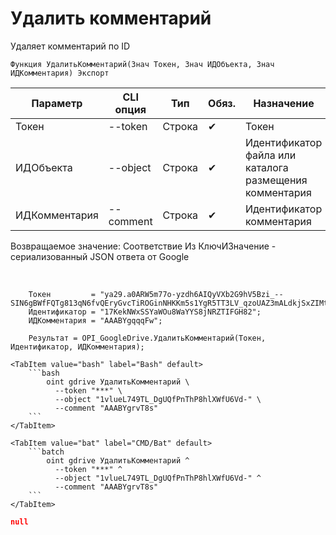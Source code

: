 ﻿---
sidebar_position: 4
---


# Удалить комментарий
 Удаляет комментарий по ID



`Функция УдалитьКомментарий(Знач Токен, Знач ИДОбъекта, Знач ИДКомментария) Экспорт`

  | Параметр | CLI опция | Тип | Обяз. | Назначение |
  |-|-|-|-|-|
  | Токен | --token | Строка | &#x2714; | Токен |
  | ИДОбъекта | --object | Строка | &#x2714; | Идентификатор файла или каталога размещения комментария |
  | ИДКомментария | --comment | Строка | &#x2714; | Идентификатор комментария |

  
  Возвращаемое значение:   Соответствие Из КлючИЗначение - сериализованный JSON ответа от Google

<br/>




```bsl title="Пример использования для 1С:Предприятие/OneScript"
    Токен         = "ya29.a0ARW5m77o-yzdh6AIQyVXb2G9hV5Bzi_--SIN6gBWfFQTg813qN6fvQEryGvcTiROGinNHKKm5s1YgR5TT3LV_qzoUAZ3mALdkjSxZIMta...";
    Идентификатор = "17KekNWxSSYaWOu8WaYYS8jNRZTIFGH82";
    ИДКомментария = "AAABYgqqqFw";

    Результат = OPI_GoogleDrive.УдалитьКомментарий(Токен, Идентификатор, ИДКомментария);
```
    

 <Tabs>
  
    <TabItem value="bash" label="Bash" default>
        ```bash
            oint gdrive УдалитьКомментарий \
              --token "***" \
              --object "1vlueL749TL_DgUQfPnThP8hlXWfU6Vd-" \
              --comment "AAABYgrvT8s"
        ```
    </TabItem>
  
    <TabItem value="bat" label="CMD/Bat" default>
        ```batch
            oint gdrive УдалитьКомментарий ^
              --token "***" ^
              --object "1vlueL749TL_DgUQfPnThP8hlXWfU6Vd-" ^
              --comment "AAABYgrvT8s"
        ```
    </TabItem>
</Tabs>


```json title="Результат"
null
```
